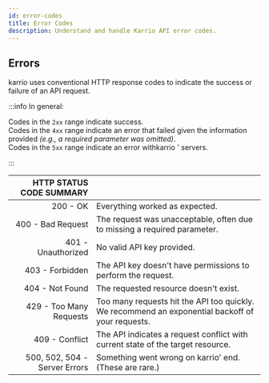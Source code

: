 ```yaml
---
id: error-codes
title: Error Codes
description: Understand and handle Karrio API error codes.
---
```


## Errors

karrio uses conventional HTTP response codes to indicate the success or failure of an API request.

:::info In general:

Codes in the `2xx` range indicate success. <br/>
Codes in the `4xx` range indicate an error that failed given the information provided _(e.g., a required parameter was omitted)_.<br/>
Codes in the `5xx` range indicate an error withkarrio ' servers.

:::

|      HTTP STATUS CODE SUMMARY |                                                                                                  |
| ----------------------------: | :----------------------------------------------------------------------------------------------- |
|                      200 - OK | Everything worked as expected.                                                                   |
|             400 - Bad Request | The request was unacceptable, often due to missing a required parameter.                         |
|            401 - Unauthorized | No valid API key provided.                                                                       |
|               403 - Forbidden | The API key doesn't have permissions to perform the request.                                     |
|               404 - Not Found | The requested resource doesn't exist.                                                            |
|       429 - Too Many Requests | Too many requests hit the API too quickly. We recommend an exponential backoff of your requests. |
|                409 - Conflict | The API indicates a request conflict with current state of the target resource.                  |
| 500, 502, 504 - Server Errors | Something went wrong on karrio' end. (These are rare.)                                           |
